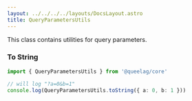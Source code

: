 ```yaml
---
layout: ../../../../layouts/DocsLayout.astro
title: QueryParametersUtils
---
```


This class contains utilities for query parameters.

### To String

```ts
import { QueryParametersUtils } from '@queelag/core'

// will log "?a=0&b=1"
console.log(QueryParametersUtils.toString({ a: 0, b: 1 }))
```
